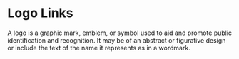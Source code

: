 

<Meta title="Molecules/Logo" component={Logo} />

# Logo Links
A logo is a graphic mark, emblem, or symbol used to aid and promote public 
identification and recognition. It may be of an abstract or figurative design or 
include the text of the name it represents as in a wordmark.

<Canvas>
    <Story name='Admin Panel Logos'>
        <Logo src='/images/admin-panel-logo.png' size='sm'/>
        <Logo src='/images/admin-panel-logo.png' size='md'/>
        <Logo src='/images/admin-panel-logo.png' size='lg'/>
    </Story>
</Canvas>

<Canvas>
    <Story name='Shop Logos'>
        <Logo src='/images/guya-shop-logo.png' size='sm'/>
        <Logo src='/images/guya-shop-logo.png' size='md'/>
        <Logo src='/images/guya-shop-logo.png' size='lg'/>
    </Story>
</Canvas>